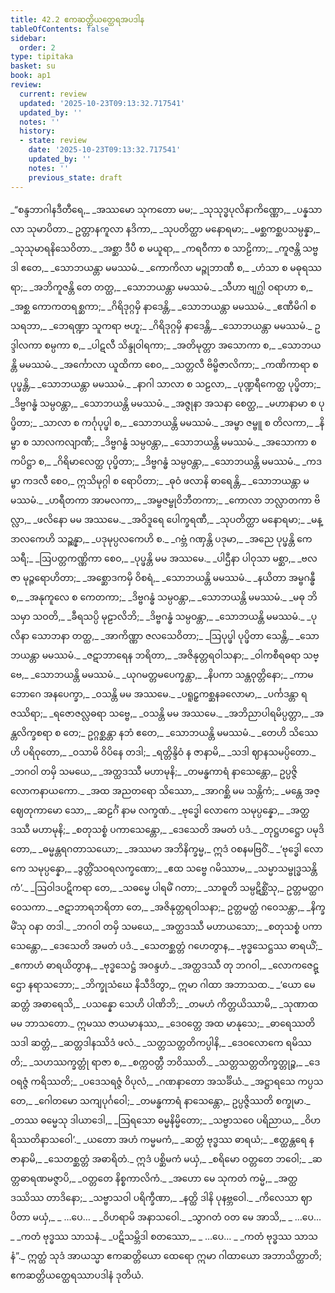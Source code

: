 ```yaml
---
title: 42.2 ဧကဆတ္တိယတ္ထေရအပဒါန
tableOfContents: false
sidebar:
  order: 2
type: tipitaka
basket: su
book: ap1
review:
  current: review
  updated: '2025-10-23T09:13:32.717541'
  updated_by: ''
  notes: ''
  history:
  - state: review
    date: '2025-10-23T09:13:32.717541'
    updated_by: ''
    notes: ''
    previous_state: draft
---
```



<ReviewStatus review={frontmatter.review} showDetails={true} />

<HypothesisAnnotation frontmatter={frontmatter} />

<DynamicBreadcrumb />

<Division number="32" book="ap1" e="ch" v="20" p="431">

<Paragraph number="5282" type="verses" book="ap1">
_“စန္ဒဘာဂါနဒီတီရေ,_  
_အဿမော သုကတော မမ;_  
_သုသုဒ္ဓပုလိနာကိဏ္ဏော,_  
_ပန္နသာလာ သုမာပိတာ._  

</Paragraph>

</Division>
<Division number="33" book="ap1" e="ch" v="20" p="431">

<Paragraph number="5283" type="verses" book="ap1">
ဥတ္တာနကူလာ နဒိကာ,_  
_သုပတိတ္ထာ မနောရမာ;_  
_မစ္ဆကစ္ဆပသမ္ပန္နာ,_  
_သုသုမာရနိသေဝိတာ._  

</Paragraph>

</Division>
<Division number="34" book="ap1" e="ch" v="20" p="432">

<Paragraph number="5284" type="verses" book="ap1">
_အစ္ဆာ ဒီပီ စ မယူရာ,_  
_ကရဝီကာ စ သာဠိကာ;_  
_ကူဇန္တိ သဗ္ဗဒါ ဧတေ,_  
_သောဘယန္တာ မမဿမံ._  

</Paragraph>

</Division>
<Division number="35" book="ap1" e="ch" v="20" p="432">

<Paragraph number="5285" type="verses" book="ap1">
_ကောကိလာ မဉ္ဇုဘာဏီ စ,_  
_ဟံသာ စ မဓုရဿရာ;_  
_အဘိကူဇန္တိ တေ တတ္ထ,_  
_သောဘယန္တာ မမဿမံ._  

</Paragraph>

</Division>
<Division number="36" book="ap1" e="ch" v="20" p="432">

<Paragraph number="5286" type="verses" book="ap1">
_သီဟာ ဗျဂ္ဃါ ဝရာဟာ စ,_  
_အစ္ဆ ကောကတရစ္ဆကာ;_  
_ဂိရိဒုဂ္ဂမှိ နာဒေန္တိ,_  
_သောဘယန္တာ မမဿမံ._  

</Paragraph>

</Division>
<Division number="37" book="ap1" e="ch" v="20" p="432">

<Paragraph number="5287" type="verses" book="ap1">
_ဧဏီမိဂါ စ သရဘာ,_  
_ဘေရဏ္ဍာ သူကရာ ဗဟူ;_  
_ဂိရိဒုဂ္ဂမှိ နာဒေန္တိ,_  
_သောဘယန္တာ မမဿမံ._  

</Paragraph>

</Division>
<Division number="38" book="ap1" e="ch" v="20" p="432">

<Paragraph number="5288" type="verses" book="ap1">
ဥဒ္ဒါလကာ စမ္ပကာ စ,_  
_ပါဋလီ သိန္ဒုဝါရကာ;_  
_အတိမုတ္တာ အသောကာ စ,_  
_သောဘယန္တိ မမဿမံ._  

</Paragraph>

</Division>
<Division number="39" book="ap1" e="ch" v="20" p="432">

<Paragraph number="5289" type="verses" book="ap1">
_အင်္ကောလာ ယူထိကာ စေဝ,_  
_သတ္တလီ ဗိမ္ဗိဇာလိကာ;_  
_ကဏိကာရာ စ ပုပ္ဖန္တိ,_  
_သောဘယန္တာ မမဿမံ._  

</Paragraph>

</Division>
<Division number="40" book="ap1" e="ch" v="20" p="432">

<Paragraph number="5290" type="verses" book="ap1">
_နာဂါ သာလာ စ သဠလာ,_  
_ပုဏ္ဍရီကေတ္ထ ပုပ္ဖိတာ;_  
_ဒိဗ္ဗဂန္ဓံ သမ္ပဝန္တာ,_  
_သောဘယန္တိ မမဿမံ._  

</Paragraph>

</Division>
<Division number="41" book="ap1" e="ch" v="20" p="432">

<Paragraph number="5291" type="verses" book="ap1">
_အဇ္ဇုနာ အသနာ စေတ္ထ,_  
_မဟာနာမာ စ ပုပ္ဖိတာ;_  
_သာလာ စ ကင်္ဂုပုပ္ဖါ စ,_  
_သောဘယန္တိ မမဿမံ._  

</Paragraph>

</Division>
<Division number="42" book="ap1" e="ch" v="20" p="432">

<Paragraph number="5292" type="verses" book="ap1">
_အမ္ဗာ ဇမ္ဗူ စ တိလကာ,_  
_နိမ္ဗာ စ သာလကလျာဏီ;_  
_ဒိဗ္ဗဂန္ဓံ သမ္ပဝန္တာ,_  
_သောဘယန္တိ မမဿမံ._  

</Paragraph>

</Division>
<Division number="43" book="ap1" e="ch" v="20" p="432">

<Paragraph number="5293" type="verses" book="ap1">
_အသောကာ စ ကပိဋ္ဌာ စ,_  
_ဂိရိမာလေတ္ထ ပုပ္ဖိတာ;_  
_ဒိဗ္ဗဂန္ဓံ သမ္ပဝန္တာ,_  
_သောဘယန္တိ မမဿမံ._  

</Paragraph>

</Division>
<Division number="44" book="ap1" e="ch" v="20" p="432">

<Paragraph number="5294" type="verses" book="ap1">
_ကဒမ္ဗာ ကဒလီ စေဝ,_  
ဣသိမုဂ္ဂါ စ ရောပိတာ;_  
_ဓုဝံ ဖလာနိ ဓာရေန္တိ,_  
_သောဘယန္တာ မမဿမံ._  

</Paragraph>

</Division>
<Division number="45" book="ap1" e="ch" v="20" p="432">

<Paragraph number="5295" type="verses" book="ap1">
_ဟရီတကာ အာမလကာ,_  
_အမ္ဗဇမ္ဗုဝိဘီတကာ;_  
_ကောလာ ဘလ္လာတကာ ဗိလ္လာ,_  
_ဖလိနော မမ အဿမေ._  

</Paragraph>

</Division>
<Division number="46" book="ap1" e="ch" v="20" p="433">

<Paragraph number="5296" type="verses" book="ap1">
_အဝိဒူရေ ပေါက္ခရဏီ,_  
_သုပတိတ္ထာ မနောရမာ;_  
_မန္ဒာလကေဟိ သဉ္ဆန္နာ,_  
_ပဒုမုပ္ပလကေဟိ စ._  

</Paragraph>

</Division>
<Division number="47" book="ap1" e="ch" v="20" p="433">

<Paragraph number="5297" type="verses" book="ap1">
_ဂဗ္ဘံ ဂဏှန္တိ ပဒုမာ,_  
_အညေ ပုပ္ဖန္တိ ကေသရီ;_  
_ဩပတ္တကဏ္ဏိကာ စေဝ,_  
_ပုပ္ဖန္တိ မမ အဿမေ._  

</Paragraph>

</Division>
<Division number="48" book="ap1" e="ch" v="20" p="433">

<Paragraph number="5298" type="verses" book="ap1">
_ပါဌီနာ ပါဝုသာ မစ္ဆာ,_  
_ဗလဇာ မုဉ္ဇရောဟိတာ;_  
_အစ္ဆောဒကမှိ ဝိစရံ,_  
_သောဘယန္တိ မမဿမံ._  

</Paragraph>

</Division>
<Division number="49" book="ap1" e="ch" v="20" p="433">

<Paragraph number="5299" type="verses" book="ap1">
_နယိတာ အမ္ဗဂန္ဓီ စ,_  
_အနုကူလေ စ ကေတကာ;_  
_ဒိဗ္ဗဂန္ဓံ သမ္ပဝန္တာ,_  
_သောဘယန္တိ မမဿမံ._  

</Paragraph>

</Division>
<Division number="50" book="ap1" e="ch" v="20" p="433">

<Paragraph number="5300" type="verses" book="ap1">
_မဓု ဘိသမှာ သဝတိ,_  
_ခီရသပ္ပိ မုဠာလိဘိ;_  
_ဒိဗ္ဗဂန္ဓံ သမ္ပဝန္တာ,_  
_သောဘယန္တိ မမဿမံ._  

</Paragraph>

</Division>
<Division number="51" book="ap1" e="ch" v="20" p="433">

<Paragraph number="5301" type="verses" book="ap1">
_ပုလိနာ သောဘနာ တတ္ထ,_  
_အာကိဏ္ဏာ ဇလသေဝိတာ;_  
_ဩပုပ္ဖါ ပုပ္ဖိတာ သေန္တိ,_  
_သောဘယန္တာ မမဿမံ._  

</Paragraph>

</Division>
<Division number="52" book="ap1" e="ch" v="20" p="433">

<Paragraph number="5302" type="verses" book="ap1">
_ဇဋာဘာရေန ဘရိတာ,_  
_အဇိနုတ္တရဝါသနာ;_  
_ဝါကစီရဓရာ သဗ္ဗေ,_  
_သောဘယန္တိ မမဿမံ._  

</Paragraph>

</Division>
<Division number="53" book="ap1" e="ch" v="20" p="433">

<Paragraph number="5303" type="verses" book="ap1">
_ယုဂမတ္တမပေက္ခန္တာ,_  
_နိပကာ သန္တဝုတ္တိနော;_  
_ကာမဘောဂေ အနပေက္ခာ,_  
_ဝသန္တိ မမ အဿမေ._  

</Paragraph>

</Division>
<Division number="54" book="ap1" e="ch" v="20" p="433">

<Paragraph number="5304" type="verses" book="ap1">
_ပရူဠှကစ္ဆနခလောမာ,_  
_ပင်္ကဒန္တာ ရဇဿိရာ;_  
_ရဇောဇလ္လဓရာ သဗ္ဗေ,_  
_ဝသန္တိ မမ အဿမေ._  

</Paragraph>

</Division>
<Division number="55" book="ap1" e="ch" v="20" p="433">

<Paragraph number="5305" type="verses" book="ap1">
_အဘိညာပါရမိပ္ပတ္တာ,_  
_အန္တလိက္ခစရာ စ တေ;_  
ဥဂ္ဂစ္ဆန္တာ နဘံ ဧတေ,_  
_သောဘယန္တိ မမဿမံ._  

</Paragraph>

</Division>
<Division number="56" book="ap1" e="ch" v="20" p="433">

<Paragraph number="5306" type="verses" book="ap1">
_တေဟိ သိဿေဟိ ပရိဝုတော,_  
_ဝသာမိ ဝိပိနေ တဒါ;_  
_ရတ္တိန္ဒိဝံ န ဇာနာမိ,_  
_သဒါ ဈာနသမပ္ပိတော._  

</Paragraph>

</Division>
<Division number="57" book="ap1" e="ch" v="20" p="433">

<Paragraph number="5307" type="verses" book="ap1">
_ဘဂဝါ တမှိ သမယေ,_  
_အတ္ထဒဿီ မဟာမုနိ;_  
_တမန္ဓကာရံ နာသေန္တော,_  
ဥပ္ပဇ္ဇိ လောကနာယကော._  

</Paragraph>

</Division>
<Division number="58" book="ap1" e="ch" v="20" p="433">

<Paragraph number="5308" type="verses" book="ap1">
_အထ အညတရော သိဿော,_  
_အာဂစ္ဆိ မမ သန္တိကံ;_  
_မန္တေ အဇ္ဈေတုကာမော သော,_  
_ဆဠင်္ဂံ နာမ လက္ခဏံ._  

</Paragraph>

</Division>
<Division number="59" book="ap1" e="ch" v="20" p="434">

<Paragraph number="5309" type="verses" book="ap1">
_ဗုဒ္ဓေါ လောကေ သမုပ္ပန္နော,_  
_အတ္ထဒဿီ မဟာမုနိ;_  
_စတုသစ္စံ ပကာသေန္တော,_  
_ဒေသေတိ အမတံ ပဒံ._  

</Paragraph>

</Division>
<Division number="60" book="ap1" e="ch" v="20" p="434">

<Paragraph number="5310" type="verses" book="ap1">
_တုဋ္ဌဟဋ္ဌော ပမုဒိတော,_  
_ဓမ္မန္တရဂတာသယော;_  
_အဿမာ အဘိနိက္ခမ္မ,_  
ဣဒံ ဝစနမဗြဝိံ._  

</Paragraph>

</Division>
<Division number="61" book="ap1" e="ch" v="20" p="434">

<Paragraph number="5311" type="verses" book="ap1">
_‘ဗုဒ္ဓေါ လောကေ သမုပ္ပန္နော,_  
_ဒွတ္တိံသဝရလက္ခဏော;_  
_ဧထ သဗ္ဗေ ဂမိဿာမ,_  
_သမ္မာသမ္ဗုဒ္ဓသန္တိကံ’._  

</Paragraph>

</Division>
<Division number="62" book="ap1" e="ch" v="20" p="434">

<Paragraph number="5312" type="verses" book="ap1">
_ဩဝါဒပဋိကရာ တေ,_  
_သဓမ္မေ ပါရမိံ ဂတာ;_  
_သာဓူတိ သမ္ပဋိစ္ဆိံသု,_  
ဥတ္တမတ္ထဂဝေသကာ._  

</Paragraph>

</Division>
<Division number="63" book="ap1" e="ch" v="20" p="434">

<Paragraph number="5313" type="verses" book="ap1">
_ဇဋာဘာရဘရိတာ တေ,_  
_အဇိနုတ္တရဝါသနာ;_  
ဥတ္တမတ္ထံ ဂဝေသန္တာ,_  
_နိက္ခမိံသု ဝနာ တဒါ._  

</Paragraph>

</Division>
<Division number="64" book="ap1" e="ch" v="20" p="434">

<Paragraph number="5314" type="verses" book="ap1">
_ဘဂဝါ တမှိ သမယေ,_  
_အတ္ထဒဿီ မဟာယသော;_  
_စတုသစ္စံ ပကာသေန္တော,_  
_ဒေသေတိ အမတံ ပဒံ._  

</Paragraph>

</Division>
<Division number="65" book="ap1" e="ch" v="20" p="434">

<Paragraph number="5315" type="verses" book="ap1">
_သေတစ္ဆတ္တံ ဂဟေတွာန,_  
_ဗုဒ္ဓသေဋ္ဌဿ ဓာရယိံ;_  
_ဧကာဟံ ဓာရယိတွာန,_  
_ဗုဒ္ဓသေဋ္ဌံ အဝန္ဒဟံ._  

</Paragraph>

</Division>
<Division number="66" book="ap1" e="ch" v="20" p="434">

<Paragraph number="5316" type="verses" book="ap1">
_အတ္ထဒဿီ တု ဘဂဝါ,_  
_လောကဇေဋ္ဌော နရာသဘော;_  
_ဘိက္ခုသံဃေ နိသီဒိတွာ,_  
ဣမာ ဂါထာ အဘာသထ._  

</Paragraph>

</Division>
<Division number="67" book="ap1" e="ch" v="20" p="434">

<Paragraph number="5317" type="verses" book="ap1">
_‘ယော မေ ဆတ္တံ အဓာရေသိ,_  
_ပသန္နော သေဟိ ပါဏိဘိ;_  
_တမဟံ ကိတ္တယိဿာမိ,_  
_သုဏာထ မမ ဘာသတော._  

</Paragraph>

</Division>
<Division number="68" book="ap1" e="ch" v="20" p="434">

<Paragraph number="5318" type="verses" book="ap1">
ဣမဿ ဇာယမာနဿ,_  
_ဒေဝတ္တေ အထ မာနုသေ;_  
_ဓာရေဿတိ သဒါ ဆတ္တံ,_  
_ဆတ္တဒါနဿိဒံ ဖလံ._  

</Paragraph>

</Division>
<Division number="69" book="ap1" e="ch" v="20" p="434">

<Paragraph number="5319" type="verses" book="ap1">
_သတ္တသတ္တတိကပ္ပါနိ,_  
_ဒေဝလောကေ ရမိဿတိ;_  
_သဟဿက္ခတ္တုံ ရာဇာ စ,_  
_စက္ကဝတ္တီ ဘဝိဿတိ._  

</Paragraph>

</Division>
<Division number="70" book="ap1" e="ch" v="20" p="434">

<Paragraph number="5320" type="verses" book="ap1">
_သတ္တသတ္တတိက္ခတ္တုဉ္စ,_  
_ဒေဝရဇ္ဇံ ကရိဿတိ;_  
_ပဒေသရဇ္ဇံ ဝိပုလံ,_  
_ဂဏနာတော အသင်္ခိယံ._  

</Paragraph>

</Division>
<Division number="71" book="ap1" e="ch" v="20" p="434">

<Paragraph number="5321" type="verses" book="ap1">
_အဋ္ဌာရသေ ကပ္ပသတေ,_  
_ဂေါတမော သကျပုင်္ဂဝေါ;_  
_တမန္ဓကာရံ နာသေန္တော,_  
ဥပ္ပဇ္ဇိဿတိ စက္ခုမာ._  

</Paragraph>

</Division>
<Division number="72" book="ap1" e="ch" v="20" p="435">

<Paragraph number="5322" type="verses" book="ap1">
_တဿ ဓမ္မေသု ဒါယာဒေါ,_  
_ဩရသော ဓမ္မနိမ္မိတော;_  
_သဗ္ဗာသဝေ ပရိညာယ,_  
_ဝိဟရိဿတိနာသဝေါ’._  

</Paragraph>

</Division>
<Division number="73" book="ap1" e="ch" v="20" p="435">

<Paragraph number="5323" type="verses" book="ap1">
_ယတော အဟံ ကမ္မမကံ,_  
_ဆတ္တံ ဗုဒ္ဓဿ ဓာရယံ;_  
_ဧတ္ထန္တရေ န ဇာနာမိ,_  
_သေတစ္ဆတ္တံ အဓာရိတံ._  

</Paragraph>

</Division>
<Division number="74" book="ap1" e="ch" v="20" p="435">

<Paragraph number="5324" type="verses" book="ap1">
ဣဒံ ပစ္ဆိမကံ မယှံ,_  
_စရိမော ဝတ္တတေ ဘဝေါ;_  
_ဆတ္တဓာရဏမဇ္ဇာပိ,_  
_ဝတ္တတေ နိစ္စကာလိကံ._  

</Paragraph>

</Division>
<Division number="75" book="ap1" e="ch" v="20" p="435">

<Paragraph number="5325" type="verses" book="ap1">
_အဟော မေ သုကတံ ကမ္မံ,_  
_အတ္ထဒဿိဿ တာဒိနော;_  
_သဗ္ဗာသဝါ ပရိက္ခီဏာ,_  
_နတ္ထိ ဒါနိ ပုနဗ္ဘဝေါ._  

</Paragraph>

</Division>
<Division number="76" book="ap1" e="ch" v="20" p="435">

<Paragraph number="5326" type="verses" book="ap1">
_ကိလေသာ ဈာပိတာ မယှံ,_  
_ …ပေ… _  
_ဝိဟရာမိ အနာသဝေါ._  

</Paragraph>

</Division>
<Division number="77" book="ap1" e="ch" v="20" p="435">

<Paragraph number="5327" type="verses" book="ap1">
_သွာဂတံ ဝတ မေ အာသိ,_  
_ …ပေ… _  
_ကတံ ဗုဒ္ဓဿ သာသနံ._  

</Paragraph>

</Division>
<Division number="78" book="ap1" e="ch" v="20" p="435">

<Paragraph number="5328" type="verses" book="ap1">
_ပဋိသမ္ဘိဒါ စတဿော,_  
_ …ပေ… _  
_ကတံ ဗုဒ္ဓဿ သာသနံ”._  

</Paragraph>

<Paragraph number="5329" book="ap1">
ဣတ္ထံ သုဒံ အာယသ္မာ ဧကဆတ္တိယော ထေရော ဣမာ ဂါထာယော အဘာသိတ္ထာတိ;

</Paragraph>
</Division>

<Paragraph number="5330" type="center" book="ap1">
ဧကဆတ္တိယတ္ထေရဿာပဒါနံ ဒုတိယံ.
</Paragraph>